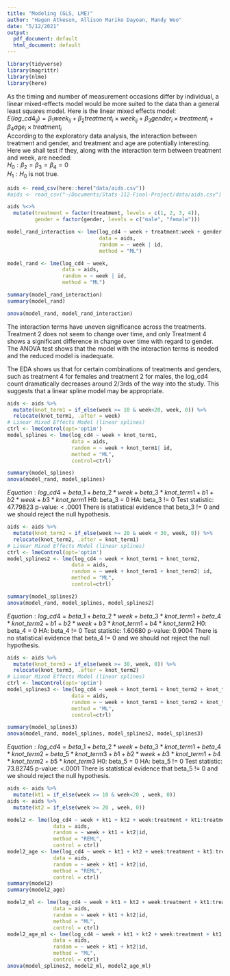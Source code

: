 ```yaml
---
title: "Modeling (GLS, LME)"
author: "Hagen Atkeson, Allison Mariko Dayoan, Mandy Woo"
date: "5/12/2021"
output:
  pdf_document: default
  html_document: default
---
```


```r
library(tidyverse)
library(magrittr)
library(nlme)
library(here)
```

As the timing and number of measurement occasions differ by individual, a linear mixed-effects model would be more suited to the data than a general least squares model. Here is the linear mixed effects model:  
$E(log\_cd4_{ij})=\beta_1week_{ij} + \beta_2treatment_{i}\times week_{ij}+ \beta_3gender_i\times treatment_i+ \beta_4age_i\times treatment_i$  
According to the exploratory data analysis, the interaction between treatment and gender, and treatment and age are potentially interesting. Here we shall test if they, along with the interaction term between treatment and week, are needed:  
$H_0:\beta_2=\beta_3=\beta_4=0$  
$H_1:H_0$ is not true. 
```r
aids <- read_csv(here::here("data/aids.csv"))
#aids <- read_csv("~/Documents/Stats-112-Final-Project/data/aids.csv")

aids %<>% 
  mutate(treatment = factor(treatment, levels = c(1, 2, 3, 4)),
         gender = factor(gender, levels = c("male", "female")))

model_rand_interaction <- lme(log_cd4 ~ week + treatment:week + gender:treatment + age:treatment,
                              data = aids,
                              random = ~ week | id,
                              method = "ML")

model_rand <- lme(log_cd4 ~ week,
                  data = aids,
                  random = ~ week | id,
                  method = "ML")

summary(model_rand_interaction)
summary(model_rand)

anova(model_rand, model_rand_interaction)
```
The interaction terms have uneven significance across the treatments. Treatment 2 does not seem to change over time, and only Treatment 4 shows a significant difference in change over time with regard to gender. The ANOVA test shows that the model with the interaction terms is needed and the reduced model is inadequate.

The EDA shows us that for certain combinations of treatments and genders, such as treatment 4 for females and treatment 2 for males, the log_cd4 count dramatically decreases around 2/3rds of the way into the study. This suggests that a linear spline model may be appropriate.

```r
aids <- aids %>% 
  mutate(knot_term1 = if_else(week >= 10 & week<20, week, 0)) %>% 
  relocate(knot_term1, .after = week)
# Linear Mixed Effects Model (linear splines) 
ctrl <- lmeControl(opt='optim')
model_splines <- lme(log_cd4 ~ week + knot_term1,
                     data = aids,
                     random = ~ week + knot_term1| id,
                     method = "ML", 
                     control=ctrl)

summary(model_splines)
anova(model_rand, model_splines)
```
$Equation: log\_cd4 = beta\_1 + beta\_2 * week + beta\_3 * knot\_term1 + b1 + b2 * week + b3 * knot\_term1$
H0: beta_3 = 0
HA: beta_3 != 0
Test statistic: 47.79823
p-value: < .0001
There is statistical evidence that beta_3 != 0 and we should reject the null hypothesis.



```r
aids <- aids %>% 
  mutate(knot_term2 = if_else(week >= 20 & week < 30, week, 0)) %>% 
  relocate(knot_term2, .after = knot_term1)
# Linear Mixed Effects Model (linear splines) 
ctrl <- lmeControl(opt='optim')
model_splines2 <- lme(log_cd4 ~ week + knot_term1 + knot_term2,
                     data = aids,
                     random = ~ week + knot_term1 + knot_term2| id,
                     method = "ML", 
                     control=ctrl)

summary(model_splines2)
anova(model_rand, model_splines, model_splines2)
```
$Equation: log\_cd4 = beta\_1 + beta\_2 * week + beta\_3 * knot\_term1 + beta\_4 * knot\_term2 + b1 + b2 * week + b3 * knot\_term1 + b4 * knot\_term2$
H0: beta_4 = 0
HA: beta_4 != 0
Test statistic: 1.60680
p-value: 0.9004
There is no statistical evidence that beta_4 != 0 and we should not reject the null hypothesis.


```r
aids <- aids %>% 
  mutate(knot_term3 = if_else(week >= 30, week, 0)) %>% 
  relocate(knot_term3, .after = knot_term2)
# Linear Mixed Effects Model (linear splines) 
ctrl <- lmeControl(opt='optim')
model_splines3 <- lme(log_cd4 ~ week + knot_term1 + knot_term2 + knot_term3,
                     data = aids,
                     random = ~ week + knot_term1 + knot_term2 + knot_term2| id,
                     method = "ML", 
                     control=ctrl)

summary(model_splines3)
anova(model_rand, model_splines, model_splines2, model_splines3)
```
$Equation: log\_cd4 = beta\_1 + beta\_2 * week + beta\_3 * knot\_term1 + beta\_4 * knot\_term2 + beta\_5 * knot\_term3 + b1 + b2 * week + b3 * knot\_term1 + b4 * knot\_term2 + b5 * knot\_term3$
H0: beta_5 = 0
HA: beta_5 != 0
Test statistic: 73.82745
p-value: <.0001
There is statistical evidence that beta_5 != 0 and we should reject the null hypothesis.



```r
aids <- aids %>% 
  mutate(kt1 = if_else(week >= 10 & week<20 , week, 0))
aids <- aids %>% 
  mutate(kt2 = if_else(week >= 20 , week, 0))

model2 <- lme(log_cd4 ~ week + kt1 + kt2 + week:treatment + kt1:treatment + kt2:treatment, 
               data = aids, 
               random = ~ week + kt1 + kt2|id, 
               method = "REML", 
               control = ctrl)
model2_age <- lme(log_cd4 ~ week + kt1 + kt2 + week:treatment + kt1:treatment + kt2:treatment + age:treatment, 
               data = aids, 
               random = ~ week + kt1 + kt2|id, 
               method = "REML", 
               control = ctrl)
summary(model2)
summary(model2_age)

model2_ml <- lme(log_cd4 ~ week + kt1 + kt2 + week:treatment + kt1:treatment + kt2:treatment, 
               data = aids, 
               random = ~ week + kt1 + kt2|id, 
               method = "ML", 
               control = ctrl)
model2_age_ml <- lme(log_cd4 ~ week + kt1 + kt2 + week:treatment + kt1:treatment + kt2:treatment + age:treatment, 
               data = aids, 
               random = ~ week + kt1 + kt2|id, 
               method = "ML", 
               control = ctrl)
anova(model_splines2, model2_ml, model2_age_ml)
```
